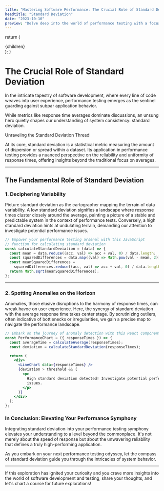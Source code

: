 ```yaml
---
title: "Mastering Software Performance: The Crucial Role of Standard Deviation"
headtitle: "Standard Deviation"
date: "2023-10-10"
preview: "Delve deep into the world of performance testing with a focus on the often-overlooked but critical standard deviation."
---
```




  return (
    <MdxLayout>
    <div className="text-justify">
      {children}
    </div> 
    </MdxLayout>
  );
}

# The Crucial Role of Standard Deviation


In the intricate tapestry of software development, where every line of code weaves into user experience, performance testing emerges as the sentinel guarding against subpar application behavior. 

While metrics like response time averages dominate discussions, an unsung hero quietly shapes our understanding of system consistency: standard deviation.

Unraveling the Standard Deviation Thread

At its core, standard deviation is a statistical metric measuring the amount of dispersion or spread within a dataset. Its application in performance testing provides a nuanced perspective on the reliability and uniformity of response times, offering insights beyond the traditional focus on averages.

---

## The Fundamental Role of Standard Deviation

### 1. **Deciphering Variability**

Picture standard deviation as the cartographer mapping the terrain of data variability. A low standard deviation signifies a landscape where response times cluster closely around the average, painting a picture of a stable and predictable system in the context of performance tests. Conversely, a high standard deviation hints at undulating terrain, demanding our attention to investigate potential performance issues.

```javascript
// Empower your performance testing arsenal with this JavaScript 
// function for calculating standard deviation
const calculateStandardDeviation = (data) => {
  const mean = data.reduce((acc, val) => acc + val, 0) / data.length;
  const squaredDifferences = data.map((val) => Math.pow(val - mean, 2));
  const meanSquaredDifferences =
    squaredDifferences.reduce((acc, val) => acc + val, 0) / data.length;
  return Math.sqrt(meanSquaredDifferences);
};
```

---

### 2. Spotting Anomalies on the Horizon

Anomalies, those elusive disruptions to the harmony of response times, can wreak havoc on user experience. Here, the synergy of standard deviation with the average response time takes center stage. By scrutinizing outliers, often indicative of bottlenecks or irregularities, we gain a precise map to navigate the performance landscape.




```jsx
// Embark on the journey of anomaly detection with this React component
const PerformanceChart = ({ responseTimes }) => {
  const averageTime = calculateAverage(responseTimes);
  const deviation = calculateStandardDeviation(responseTimes);

  return (
    <div>
      <LineChart data={responseTimes} />
      {deviation > threshold && (
        <p>
          High standard deviation detected! Investigate potential performance
          issues.
        </p>
      )}
    </div>
  );
};
```

### In Conclusion: Elevating Your Performance Symphony

Integrating standard deviation into your performance testing symphony elevates your understanding to a level beyond the commonplace. It's not merely about the speed of response but about the unwavering reliability that defines a truly high-performing application.

As you embark on your next performance testing odyssey, let the compass of standard deviation guide you through the intricacies of system behavior.

---

If this exploration has ignited your curiosity and you crave more insights into the world of software development and testing, share your thoughts, and let's chart a course for future explorations!
